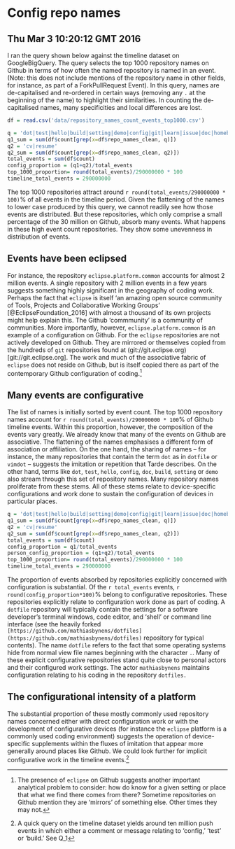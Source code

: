 # Config repo names

## Thu Mar  3 10:20:12 GMT 2016

I ran the query shown below against the timeline dataset on GoogleBigQuery. The query selects the top 1000 repository names on Github in terms of how often the named repository is named in an event. (Note: this does not include mentions of the repository name in other fields, for instance, as part of a ForkPullRequest Event). In this query, names are de-capitalised and re-ordered in certain ways (removing any `.` at the beginning of the name) to highlight their similarities. In counting the de-capitalised names, many specificities and local differences are lost. 

```r

df = read.csv('data/repository_names_count_events_top1000.csv')

q = 'dot|test|hello|build|setting|demo|config|git|learn|issue|doc|homebrew'
q1_sum = sum(df$count[grep(x=df$repo_names_clean, q)])
q2 = 'cv|resume'
q2_sum = sum(df$count[grep(x=df$repo_names_clean, q2)])
total_events = sum(df$count)
config_proportion = (q1+q2)/total_events
top_1000_proportion= round(total_events)/290000000 * 100
timeline_total_events = 290000000
```

The top 1000 repositories attract around `r round(total_events/290000000 * 100)`% of all events in the timeline period. Given the flattening of the names to lower case produced by this query, we cannot readily see how those events are distributed. But these repositories, which only comprise a small percentage of the 30 million on  Github, absorb many events. What happens in these high event count repositories. They show some unevenness in distribution of events.
 
## Events have been eclipsed

For instance, the repository `eclipse.platform.common` accounts for almost 2 million events. A single repository with 2 million events in a few years suggests something highly significant in the geography of coding work. Perhaps the fact that `eclipse` is itself 'an amazing open source community of Tools, Projects and Collaborative Working Groups' [@EclipseFoundation_2016] with almost a thousand of its own projects might help explain this. The  Github 'commmunity' is a community of communities. More importantly, however, `eclipse.platform.common` is an example of a configuration on  Github. For the `eclipse` repositories are not actively developed on  Github. They are mirrored  or themselves copied from the hundreds of `git` repositories found at (git://git.eclipse.org)[git://git.eclipse.org]. The work and much of the associative fabric of `eclipse` does not reside on  Github, but is itself copied there as part of the contemporary  Github configuration of coding.[^10]

[^10]: The presence of `eclipse` on Github suggests another important analytical problem to consider: how do know for a given setting or place that what we find there comes from there? Sometime repositories on Github mention they are 'mirrors' of something else. Other times they may not. 

## Many events are configurative 

The list of names is initially sorted by event count. The top 1000 repository names account for `r round(total_events)/290000000 * 100`% of Github timeline events. Within this proportion, however, the composition of the events vary greatly. We already know that many of the events on Github are associative. The flattening of the names emphasises a different form of association or affiliation. On the one hand, the sharing of names -- for instance, the many repositories that contain the term `dot` as in `dotfile` or `vimdot` -- suggests the imitation or repetition that Tarde describes. On the other hand, terms like `dot`, `test`, `hello`, `config`, `doc`, `build`, `setting` or `demo` also stream through this set of repository names. Many repository names proliferate from these stems. All of these stems relate to device-specific configurations and work done to sustain the configuration of devices in particular places. 

```r

q = 'dot|test|hello|build|setting|demo|config|git|learn|issue|doc|homebrew'
q1_sum = sum(df$count[grep(x=df$repo_names_clean, q)])
q2 = 'cv|resume'
q2_sum = sum(df$count[grep(x=df$repo_names_clean, q2)])
total_events = sum(df$count)
config_proportion = q1/total_events
person_config_proportion = (q1+q2)/total_events
top_1000_proportion= round(total_events)/290000000 * 100
timeline_total_events = 290000000

```

The proportion of events absorbed by  repositories explicitly concerned with configuration is substantial. Of the `r total_events` events, `r round(config_proportion*100)`% belong to configurative  repositories. These repositories explicitly relate to configuration work done as part of coding. A `dotfile` repository will typically contain the settings for a software developer's terminal windows, code editor, and 'shell' or command line interface (see the heavily forked `[https://github.com/mathiasbynens/dotfiles](https://github.com/mathiasbynens/dotfiles)` repository for typical contents). The name `dotfile` refers to the fact that some operating systems hide from normal view file names beginning with the character `.`.  Many of these explicit configurative repositories stand quite close to personal actors and their configured work settings. The actor `mathiasbynens` maintains configuration relating to his coding in the repository `dotfiles.` 

## The configurational intensity of a platform

The substantial proportion of these mostly commonly used repository names concerned either with direct configuration work or with the development of configurative devices (for instance the `eclipse` platform is a commonly used coding environment) suggests the operation of device-specific supplements within the fluxes of imitation that appear more generally around places like Github. We could look further for implicit configurative work in the timeline events.[^11]

[^11]: A quick query on the timeline dataset yields around ten million push events in which either a comment or message relating to 'config,' 'test' or 'build.' See Q_1
